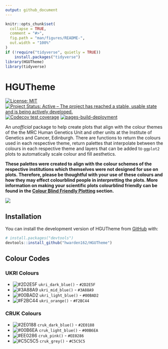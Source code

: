 ```yaml
---
output: github_document
---
```


<!-- README.md is generated from README.Rmd. Please edit that file -->

```r
knitr::opts_chunk$set(
  collapse = TRUE,
  comment = "#>",
  fig.path = "man/figures/README-",
  out.width = "100%"
)
if (!require("tidyverse", quietly = TRUE))
    install.packages("tidyverse")
library(HGUTheme)
library(tidyverse)
```

# HGUTheme

<!-- badges: start -->

[![License: MIT](https://img.shields.io/badge/License-MIT-yellow.svg)](https://opensource.org/licenses/MIT)
[![Project Status: Active – The project has reached a stable, usable state and is being actively developed.](https://www.repostatus.org/badges/latest/active.svg)](https://www.repostatus.org/#active)
[![Codecov test coverage](https://codecov.io/gh/hwarden162/HGUTheme/branch/main/graph/badge.svg)](https://app.codecov.io/gh/hwarden162/HGUTheme?branch=main)
[![pages-build-deployment](https://github.com/hwarden162/HGUTheme/actions/workflows/pages/pages-build-deployment/badge.svg)](https://github.com/hwarden162/HGUTheme/actions/workflows/pages/pages-build-deployment)
<!-- badges: end -->

An *unofficial* package to help create plots that align with the colour themes of the the MRC Human Genetics Unit and other units at the Institute of Genetics and Cancer, Edinburgh. There are functions to return the colours used in each respective theme, return palettes that interpolate between the colours in each respective theme and layers that can be added to `ggplot2` plots to automatically scale colour and fill aesthetics.

**These palettes were created to align with the colour schemes of the respective institutions which themselves were not designed for use on plots. Therefore, please be thoughtful with your use of these colours and how they may effect colourblind people in interpretting the plots. More information on making your scientific plots colourblind friendly can be found in the [Colour Blind Friendly Plotting](https://hwarden162.github.io/HGUTheme/articles/ColourBlind.html) section.**

![](./man/figures/logo_plots.png)

## Installation

You can install the development version of HGUTheme from [GitHub](https://github.com/hwarden162/HGUTheme) with:

``` r
# install.packages("devtools")
devtools::install_github("hwarden162/HGUTheme")
```

## Colour Codes

### UKRI Colours

* ![#2D2E5F](https://via.placeholder.com/15/2D2E5F/2D2E5F.png) `ukri_dark_blue()` - `#2D2E5F`
* ![#3A88A9](https://via.placeholder.com/15/3A88A9/3A88A9.png) `ukri_mid_blue()` - `#3A88A9`
* ![#00BAD2](https://via.placeholder.com/15/00BAD2/00BAD2.png) `ukri_light_blue()` - `#00BAD2`
* ![#F2BC44](https://via.placeholder.com/15/F2BC44/F2BC44.png) `ukri_orange()` - `#F2BC44`

### CRUK Colours

* ![#2E0188](https://via.placeholder.com/15/2E0188/2E0188.png) `cruk_dark_blue()` - `#2E0188`
* ![#00B6EA](https://via.placeholder.com/15/00B6EA/00B6EA.png) `cruk_light_blue()` - `#00B6EA`
* ![#EE0286](https://via.placeholder.com/15/EE0286/EE0286.png) `cruk_pink()` - `#EE0286`
* ![#C5C5C5](https://via.placeholder.com/15/C5C5C5/C5C5C5.png) `cruk_grey()` - `#C5C5C5`
